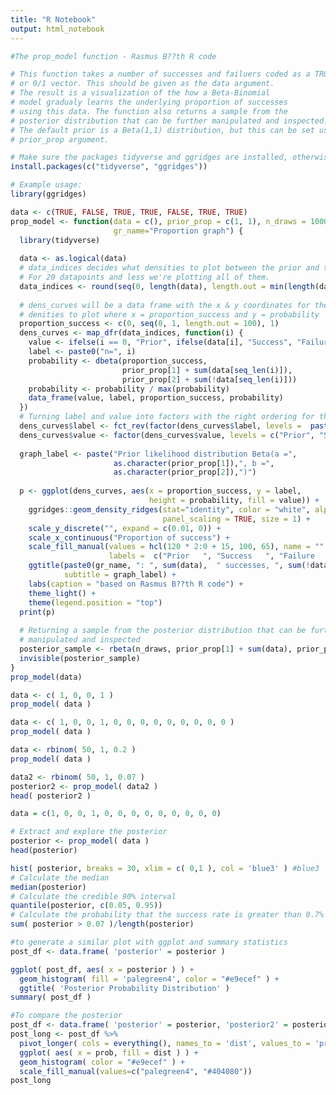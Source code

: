 ---
title: "R Notebook"
output: html_notebook
---

```{r}
#The prop_model function - Rasmus B??th R code

# This function takes a number of successes and failuers coded as a TRUE/FALSE
# or 0/1 vector. This should be given as the data argument.
# The result is a visualization of the how a Beta-Binomial
# model gradualy learns the underlying proportion of successes 
# using this data. The function also returns a sample from the
# posterior distribution that can be further manipulated and inspected.
# The default prior is a Beta(1,1) distribution, but this can be set using the
# prior_prop argument.
```

```{r}
# Make sure the packages tidyverse and ggridges are installed, otherwise run:
install.packages(c("tidyverse", "ggridges"))
```


```{r}
# Example usage:
library(ggridges)

data <- c(TRUE, FALSE, TRUE, TRUE, FALSE, TRUE, TRUE)
prop_model <- function(data = c(), prior_prop = c(1, 1), n_draws = 10000,
                       gr_name="Proportion graph") {
  library(tidyverse)
  
  data <- as.logical(data)
  # data_indices decides what densities to plot between the prior and the posterior
  # For 20 datapoints and less we're plotting all of them.
  data_indices <- round(seq(0, length(data), length.out = min(length(data) + 1, 40)))
  
  # dens_curves will be a data frame with the x & y coordinates for the 
  # denities to plot where x = proportion_success and y = probability
  proportion_success <- c(0, seq(0, 1, length.out = 100), 1)
  dens_curves <- map_dfr(data_indices, function(i) {
    value <- ifelse(i == 0, "Prior", ifelse(data[i], "Success", "Failure"))
    label <- paste0("n=", i)
    probability <- dbeta(proportion_success,
                         prior_prop[1] + sum(data[seq_len(i)]),
                         prior_prop[2] + sum(!data[seq_len(i)]))
    probability <- probability / max(probability)
    data_frame(value, label, proportion_success, probability)
  })
  # Turning label and value into factors with the right ordering for the plot
  dens_curves$label <- fct_rev(factor(dens_curves$label, levels =  paste0("n=", data_indices )))
  dens_curves$value <- factor(dens_curves$value, levels = c("Prior", "Success", "Failure"))
  
  graph_label <- paste("Prior likelihood distribution Beta(a =", 
                       as.character(prior_prop[1]),", b =",
                       as.character(prior_prop[2]),")") 
  
  p <- ggplot(dens_curves, aes(x = proportion_success, y = label,
                               height = probability, fill = value)) +
    ggridges::geom_density_ridges(stat="identity", color = "white", alpha = 0.8,
                                  panel_scaling = TRUE, size = 1) +
    scale_y_discrete("", expand = c(0.01, 0)) +
    scale_x_continuous("Proportion of success") +
    scale_fill_manual(values = hcl(120 * 2:0 + 15, 100, 65), name = "", drop = FALSE,
                      labels =  c("Prior   ", "Success   ", "Failure   ")) +
    ggtitle(paste0(gr_name, ": ", sum(data),  " successes, ", sum(!data), " failures"),
            subtitle = graph_label) +
    labs(caption = "based on Rasmus B??th R code") +
    theme_light() +
    theme(legend.position = "top")
  print(p)
  
  # Returning a sample from the posterior distribution that can be further 
  # manipulated and inspected
  posterior_sample <- rbeta(n_draws, prior_prop[1] + sum(data), prior_prop[2] + sum(!data))
  invisible(posterior_sample)
}
prop_model(data)
```


```{r}
data <- c( 1, 0, 0, 1 )
prop_model( data )

data <- c( 1, 0, 0, 1, 0, 0, 0, 0, 0, 0, 0, 0, 0 )
prop_model( data )

data <- rbinom( 50, 1, 0.2 )
prop_model( data )

data2 <- rbinom( 50, 1, 0.07 )
posterior2 <- prop_model( data2 )
head( posterior2 )

data = c(1, 0, 0, 1, 0, 0, 0, 0, 0, 0, 0, 0, 0)
```


```{r}
# Extract and explore the posterior
posterior <- prop_model( data )
head(posterior)
```


```{r}
hist( posterior, breaks = 30, xlim = c( 0,1 ), col = 'blue3' ) #blue3
# Calculate the median
median(posterior)
# Calculate the credible 90% interval
quantile(posterior, c(0.05, 0.95))
# Calculate the probability that the success rate is greater than 0.7%
sum( posterior > 0.07 )/length(posterior)
```


```{r}
#to generate a similar plot with ggplot and summary statistics
post_df <- data.frame( 'posterior' = posterior )

ggplot( post_df, aes( x = posterior ) ) +
  geom_histogram( fill = 'palegreen4', color = "#e9ecef" ) +
  ggtitle( 'Posterior Probability Distribution' )
summary( post_df )
```


```{r}
#To compare the posterior
post_df <- data.frame( 'posterior' = posterior, 'posterior2' = posterior2 )
post_long <- post_df %>%
  pivot_longer( cols = everything(), names_to = 'dist', values_to = 'prob' ) %>%
  ggplot( aes( x = prob, fill = dist ) ) +
  geom_histogram( color = "#e9ecef" ) +
  scale_fill_manual(values=c("palegreen4", "#404080"))
post_long
```








